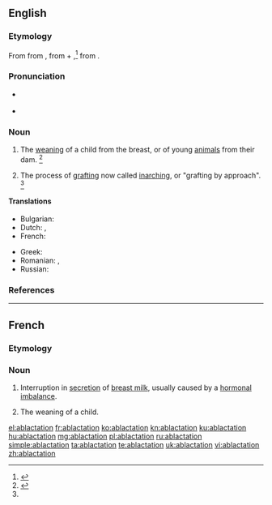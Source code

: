 ==English==

===Etymology===
From {{etyl|enm|en}} {{m|enm|ablactacioun}} from {{etyl|LL.|en}} {{m|la|ablactatio}}, {{m|la|ablactō||to wean}} from {{etyl|la|en}} {{m|la|ab||without}} + {{m|la|lacto||suckle}},<ref name=SOED>{{R:SOED5|page=5}}</ref> from {{m|la|lac||milk}}.

===Pronunciation===
* {{a|US}} {{IPA|/ˌæbˌlækˈteɪ.ʃn̩/|lang=en}}
* {{rhymes|eɪʃən|lang=en}}

===Noun===
{{en-noun}}

# The [[weaning]] of a child from the breast, or of young [[animal]]s from their dam. {{defdate|First attested from around (1350 to 1470).}}<ref name=SOED>{{R:SOED5|page=5}}</ref>
# {{lb|en|obsolete|horticulture}} The process of [[grafting]] now called [[inarching]], or "grafting by approach". {{defdate|Attested from the late 17<sup>th</sup> century until the early 19<sup>th</sup> century.}}<ref name=SOED/>

====Translations====
{{trans-top|weaning}}
* Bulgarian: {{t|bg|аблактация|f|alt=аблакта́ция|sc=Cyrl}}
* Dutch: {{t|nl|ablactatie|m}}, {{t+|nl|spenen|n}}
* French: {{t+|fr|sevrage|m}}
{{trans-mid}}
* Greek: {{t+|el|απογαλακτισμός|m|sc=Grek}}
* Romanian: {{t+|ro|ablactare|f}}, {{t+|ro|înțărcare|f}}
* Russian: {{t+|ru|аблактация|f|alt=аблакта́ция}}
{{trans-bottom}}

===References===
<references/>

----

==French==

===Etymology===
{{prefix|ab|lactation|lang=fr}}

===Noun===
{{fr-noun|f}}

# {{lb|fr|medicine}} Interruption in [[secretion]] of [[breast milk]], usually caused by a [[hormonal]] [[imbalance]].
# {{lb|fr|medicine|archaic}} The weaning of a child.

[[el:ablactation]]
[[fr:ablactation]]
[[ko:ablactation]]
[[kn:ablactation]]
[[ku:ablactation]]
[[hu:ablactation]]
[[mg:ablactation]]
[[pl:ablactation]]
[[ru:ablactation]]
[[simple:ablactation]]
[[ta:ablactation]]
[[te:ablactation]]
[[uk:ablactation]]
[[vi:ablactation]]
[[zh:ablactation]]